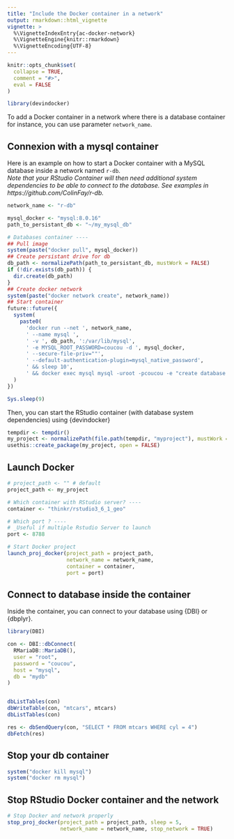 ```yaml
---
title: "Include the Docker container in a network"
output: rmarkdown::html_vignette
vignette: >
  %\VignetteIndexEntry{ac-docker-network}
  %\VignetteEngine{knitr::rmarkdown}
  %\VignetteEncoding{UTF-8}
---
```


```r
knitr::opts_chunk$set(
  collapse = TRUE,
  comment = "#>",
  eval = FALSE
)
```

```r
library(devindocker)
```

To add a Docker container in a network where there is a database container for instance, you can use parameter `network_name`.

## Connexion with a mysql container

Here is an example on how to start a Docker container with a MySQL database inside a network named `r-db`.  
_Note that your RStudio Container will then need additional system dependencies to be able to connect to the database. See examples in https://github.com/ColinFay/r-db._

```r
network_name <- "r-db"

mysql_docker <- "mysql:8.0.16"
path_to_persistant_db <- "~/my_mysql_db"

# Databases container ----
## Pull image
system(paste("docker pull", mysql_docker))
## Create persistant drive for db
db_path <- normalizePath(path_to_persistant_db, mustWork = FALSE)
if (!dir.exists(db_path)) {
  dir.create(db_path)
}
## Create docker network
system(paste("docker network create", network_name))
## Start container
future::future({
  system(
    paste0(
      'docker run --net ', network_name,
      ' --name mysql ',
      ' -v ', db_path, ':/var/lib/mysql',
      ' -e MYSQL_ROOT_PASSWORD=coucou -d ', mysql_docker,
      ' --secure-file-priv=""',
      ' --default-authentication-plugin=mysql_native_password',
      ' && sleep 10',
      ' && docker exec mysql mysql -uroot -pcoucou -e "create database mydb" &')
  )
})

Sys.sleep(9)
```

Then, you can start the RStudio container (with database system dependencies) using {devindocker}

```r
tempdir <- tempdir()
my_project <- normalizePath(file.path(tempdir, "myproject"), mustWork = FALSE)
usethis::create_package(my_project, open = FALSE)
```

## Launch Docker
```r
# project_path <- "" # default
project_path <- my_project

# Which container with RStudio server? ----
container <- "thinkr/rstudio3_6_1_geo"

# Which port ? ----
# _Useful if multiple Rstudio Server to launch
port <- 8788

# Start Docker project
launch_proj_docker(project_path = project_path,
                   network_name = network_name,
                   container = container,
                   port = port)
```

## Connect to database inside the container

Inside the container, you can connect to your database using {DBI} or {dbplyr}.

```r
library(DBI)

con <- DBI::dbConnect(
  RMariaDB::MariaDB(), 
  user = "root",
  password = "coucou",
  host = "mysql", 
  db = "mydb"
)


dbListTables(con)
dbWriteTable(con, "mtcars", mtcars)
dbListTables(con)

res <- dbSendQuery(con, "SELECT * FROM mtcars WHERE cyl = 4")
dbFetch(res)
```


## Stop your db container

```r
system("docker kill mysql")
system("docker rm mysql")
```

## Stop RStudio Docker container and the network

```r
# Stop Docker and network properly
stop_proj_docker(project_path = project_path, sleep = 5,
                 network_name = network_name, stop_network = TRUE)
```

